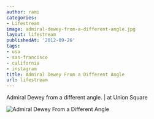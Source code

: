 ```yaml
---
author: rami
categories:
- Lifestream
image: admiral-dewey-from-a-different-angle.jpg
layout: lifestream
publishedAt: '2012-09-26'
tags:
- usa
- san-francisco
- california
- instagram
title: Admiral Dewey From a Different Angle
url: lifestream
---
```


Admiral Dewey from a different angle. | at Union Square

![Admiral Dewey From a Different Angle](/assets/images/content/lifestream/admiral-dewey-from-a-different-angle.jpg)